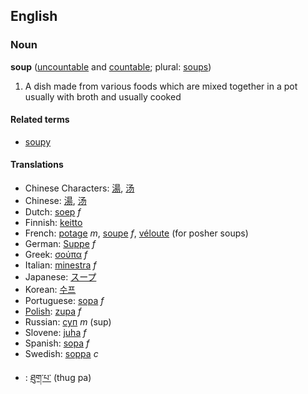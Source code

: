 ==English==

===Noun===
'''soup''' ([[uncountable]] and [[countable]]; plural: [[soups]])
#A dish made from various foods which are mixed together in a pot usually with broth and usually cooked

====Related terms====
*[[soupy]]

====Translations====
*Chinese Characters: [[湯]], [[汤]]
*Chinese: [[湯]], [[汤]]
*Dutch: [[soep]] ''f''
*Finnish: [[keitto]]
*French: [[potage]] ''m'', [[soupe]] ''f'', [[véloute]] (for posher soups)
*German: [[Suppe]] ''f''
*Greek: [[σούπα]] ''f''
*Italian: [[minestra]] ''f''
*Japanese: [[スープ]]
*Korean: [[수프]]
*Portuguese: [[sopa]] ''f''
*[[Polish]]: [[zupa]] ''f''
*Russian: [[суп]] ''m'' (sup)
*Slovene: [[juha]] ''f''
*Spanish: [[sopa]] ''f''
*Swedish: [[soppa]] ''c''
*{{bo}}: [[ཐུག་པ་]] (thug pa)
